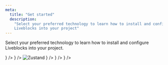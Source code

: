 ```yaml
---
meta:
  title: "Get started"
  description:
    "Select your preferred technology to learn how to install and configure
    Liveblocks into your project"
---
```


Select your preferred technology to learn how to install and configure
Liveblocks into your project.

<ListGrid>
  <DocsCard
    title="React"
    href="/docs/get-started/react"
    visual={<DocsReactIcon />}
  />
  <DocsCard
    title="React + Redux"
    href="/docs/get-started/react-redux"
    visual={
      <>
        <DocsReactIcon />
        <DocsReduxIcon />
      </>
    }
  />
  <DocsCard
    title="React + Zustand"
    href="/docs/get-started/react-zustand"
    visual={
      <>
        <DocsReactIcon />
        <img
          alt="Zustand"
          src="/assets/zustand.png"
          width={24}
          height={24}
          loading="lazy"
        />
      </>
    }
  />
  <DocsCard
    title="JavaScript"
    href="/docs/get-started/javascript"
    visual={<DocsJavascriptIcon />}
  />
  <DocsCard title="Vue" href="/docs/get-started/vue" visual={<DocsVueIcon />} />
</ListGrid>

<MissingTechnologyBanner />
